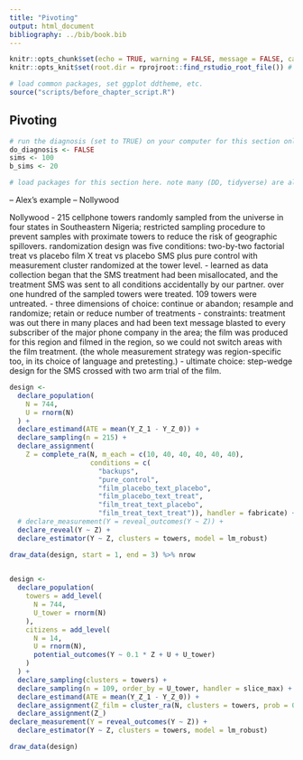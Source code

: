 ```yaml
---
title: "Pivoting"
output: html_document
bibliography: ../bib/book.bib 
---
```


<!-- note do_bookdown is set in index.rmd, so we know if you're running just this .Rmd or compiling the book-->
```r
knitr::opts_chunk$set(echo = TRUE, warning = FALSE, message = FALSE, cache = FALSE)
knitr::opts_knit$set(root.dir = rprojroot::find_rstudio_root_file()) # files are all relative to RStudio project home
```

```r
# load common packages, set ggplot ddtheme, etc.
source("scripts/before_chapter_script.R")
```

<!-- start post here, do not edit above -->

## Pivoting

<!-- make sure to rename the section title below -->

```r
# run the diagnosis (set to TRUE) on your computer for this section only before pushing to Github. no diagnosis will ever take place on github.
do_diagnosis <- FALSE
sims <- 100
b_sims <- 20
```

```r
# load packages for this section here. note many (DD, tidyverse) are already available, see scripts/package-list.R
```

-- Alex's example
-- Nollywood

Nollywood
- 215 cellphone towers randomly sampled from the universe in four states in Southeastern Nigeria; restricted sampling procedure to prevent samples with proximate towers to reduce the risk of geographic spillovers. randomization design was five conditions: two-by-two factorial treat vs placebo film X treat vs placebo SMS plus pure control with measurement cluster randomized at the tower level. 
- learned as data collection began that the SMS treatment had been misallocated, and the treatment SMS was sent to all conditions accidentally by our partner. over one hundred of the sampled towers were treated. 109 towers were untreated. 
- three dimensions of choice: continue or abandon; resample and randomize; retain or reduce number of treatments
- constraints: treatment was out there in many places and had been text message blasted to every subscriber of the major phone company in the area; the film was produced for this region and filmed in the region, so we could not switch areas with the film treatment. (the whole measurement strategy was region-specific too, in its choice of language and pretesting.)
- ultimate choice: step-wedge design for the SMS crossed with two arm trial of the film. 

```r
design <-
  declare_population(
    N = 744,
    U = rnorm(N)
  ) + 
  declare_estimand(ATE = mean(Y_Z_1 - Y_Z_0)) + 
  declare_sampling(n = 215) + 
  declare_assignment(
    Z = complete_ra(N, m_each = c(10, 40, 40, 40, 40, 40),
                    conditions = c(
                      "backups",
                      "pure_control", 
                      "film_placebo_text_placebo",
                      "film_placebo_text_treat",
                      "film_treat_text_placebo",
                      "film_treat_text_treat")), handler = fabricate) + 
  # declare_measurement(Y = reveal_outcomes(Y ~ Z)) + 
  declare_reveal(Y ~ Z) + 
  declare_estimator(Y ~ Z, clusters = towers, model = lm_robust)

draw_data(design, start = 1, end = 3) %>% nrow
  
```

```r
design <-
  declare_population(
    towers = add_level(
      N = 744,
      U_tower = rnorm(N)
    ),
    citizens = add_level(
      N = 14,
      U = rnorm(N),
      potential_outcomes(Y ~ 0.1 * Z + U + U_tower)
    )
  ) + 
  declare_sampling(clusters = towers) + 
  declare_sampling(n = 109, order_by = U_tower, handler = slice_max) + 
  declare_estimand(ATE = mean(Y_Z_1 - Y_Z_0)) + 
  declare_assignment(Z_film = cluster_ra(N, clusters = towers, prob = 0.5), handler = fabricate) + 
  declare_assignment(Z_)
declare_measurement(Y = reveal_outcomes(Y ~ Z)) + 
  declare_estimator(Y ~ Z, clusters = towers, model = lm_robust)

draw_data(design)
  
```


